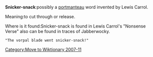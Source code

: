 '''Snicker-snack''':possibly a [[portmanteau]] word invented by Lewis Carrol.

Meaning:to cut through or release.

Where is it found:Snicker-snack is found in Lewis Carrol's "Nonsense Verse" also can be found in traces of Jabberwocky.
 "The vorpal blade went snicker-snack!"


[[Category:Move to Wiktionary 2007-11]]